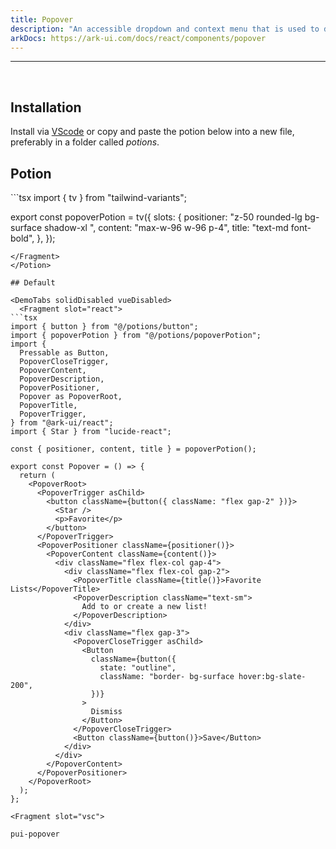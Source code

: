 ```yaml
---
title: Popover
description: "An accessible dropdown and context menu that is used to display a list of actions or options that a user can choose."
arkDocs: https://ark-ui.com/docs/react/components/popover
---
```

---


<div class="p-4 w-full flex justify-center items-center bg-surface-2 rounded-md">
    <div className="not-prose flex items-center w-full justify-center">
      <Popover client:only="react"/>
    </div>
</div>

<br />

## Installation

Install via [VScode](/docs/getting-started/vsc) or copy and paste the potion below into a new file, preferably in a folder called *potions*.

## Potion 

<Potion>
<Fragment slot="contentSlot">
```tsx
import { tv } from "tailwind-variants";

export const popoverPotion = tv({
  slots: {
    positioner: "z-50 rounded-lg bg-surface shadow-xl ",
    content: "max-w-96  w-96 p-4",
    title: "text-md font-bold",
  },
});

```
</Fragment>
</Potion>

## Default 

<DemoTabs solidDisabled vueDisabled>
  <Fragment slot="react">
```tsx
import { button } from "@/potions/button";
import { popoverPotion } from "@/potions/popoverPotion";
import {
  Pressable as Button,
  PopoverCloseTrigger,
  PopoverContent,
  PopoverDescription,
  PopoverPositioner,
  Popover as PopoverRoot,
  PopoverTitle,
  PopoverTrigger,
} from "@ark-ui/react";
import { Star } from "lucide-react";

const { positioner, content, title } = popoverPotion();

export const Popover = () => {
  return (
    <PopoverRoot>
      <PopoverTrigger asChild>
        <button className={button({ className: "flex gap-2" })}>
          <Star />
          <p>Favorite</p>
        </button>
      </PopoverTrigger>
      <PopoverPositioner className={positioner()}>
        <PopoverContent className={content()}>
          <div className="flex flex-col gap-4">
            <div className="flex flex-col gap-2">
              <PopoverTitle className={title()}>Favorite Lists</PopoverTitle>
              <PopoverDescription className="text-sm">
                Add to or create a new list!
              </PopoverDescription>
            </div>
            <div className="flex gap-3">
              <PopoverCloseTrigger asChild>
                <Button
                  className={button({
                    state: "outline",
                    className: "border- bg-surface hover:bg-slate-200",
                  })}
                >
                  Dismiss
                </Button>
              </PopoverCloseTrigger>
              <Button className={button()}>Save</Button>
            </div>
          </div>
        </PopoverContent>
      </PopoverPositioner>
    </PopoverRoot>
  );
};

```
  </Fragment>

    <Fragment slot="vsc">
```bash
pui-popover
```
  </Fragment>
</DemoTabs>